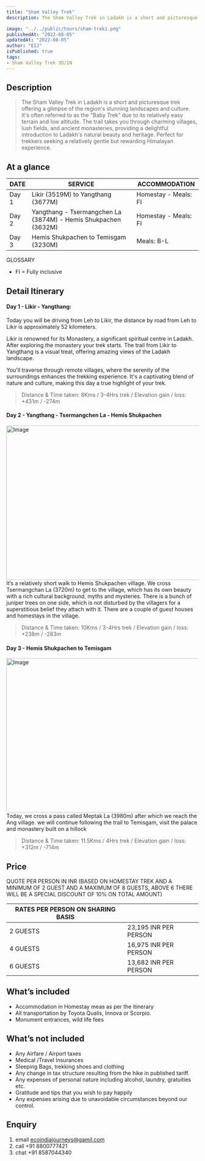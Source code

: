 ```yaml
---
title: "Sham Valley Trek"
description: The Sham Valley Trek in Ladakh is a short and picturesque trek offering a glimpse of the region's stunning landscapes and culture. It's often referred to as the "Baby Trek" due to its relatively easy terrain and low altitude. The trail takes you through charming villages, lush fields, and ancient monasteries, providing a delightful introduction to Ladakh's natural beauty and heritage. Perfect for trekkers seeking a relatively gentle but rewarding Himalayan experience.  

image: "../../public/tours/sham-trek1.png"
publishedAt: "2022-08-05"
updatedAt: "2022-08-05"
author: "EIJ"
isPublished: true
tags: 
- Sham Valley Trek 3D/2N
---
```


## Description
> The Sham Valley Trek in Ladakh is a short and picturesque trek offering a glimpse of the region's stunning landscapes and culture. It's often referred to as the "Baby Trek" due to its relatively easy terrain and low altitude. The trail takes you through charming villages, lush fields, and ancient monasteries, providing a delightful introduction to Ladakh's natural beauty and heritage. Perfect for trekkers seeking a relatively gentle but rewarding Himalayan experience.   

## At a glance

| DATE   | SERVICE                                             | ACCOMMODATION                  |
| -------|-----------------------------------------------------|--------------------------------|
| Day 1  | Likir (3519M) to Yangthang (3677M)| Homestay - Meals: FI |
| Day 2  | Yangthang - Tsermangchen La (3874M) - Hemis Shukpachen (3632M)| Homestay - Meals: FI|
| Day 3  |  Hemis Shukpachen to Temisgam (3230M)| Meals: B-L |


GLOSSARY
- FI = Fully inclusive

## Detail Itinerary

#### Day 1 - Likir - Yangthang:
Today you  will be driving from Leh to Likir, the distance by road from Leh to Likir is approximately 52 kilometers.

Likir is renowned for its  Monastery, a significant spiritual centre in Ladakh. After exploring the monastery your trek starts. 
The trail from Likir to Yangthang is a visual treat, offering amazing views of the Ladakh landscape.

You'll traverse through remote villages, where the serenity of the surroundings enhances the trekking experience. It's a captivating blend of nature and culture, making this day a true highlight of your trek.
> Distance & Time taken: 8Kms / 3-4Hrs trek / Elevation gain / loss: +431m / -274m

#### Day 2 - Yangthang - Tsermangchen La - Hemis Shukpachen
<Image
  src="/tours/timisgam.png"
  width="718"
  height="404"
  alt="Image"
  sizes="100vw"
/>
It’s a relatively short walk to Hemis Shukpachen village. We cross Tsermangchan La (3720m) to get to the village, which has its own beauty with a rich cultural background, myths and mysteries. There is a bunch of juniper trees on one side, which is not disturbed by the villagers for a superstitious belief they attach with it. There are a couple of guest houses and homestays in the village.
> Distance & Time taken: 10Kms / 3-4Hrs trek / Elevation gain / loss: +238m / -283m

#### Day 3 - Hemis Shukpachen to Temisgam
<Image
  src="/tours/sham-trek1.png"
  width="718"
  height="404"
  alt="Image"
  sizes="100vw"
/>
Today, we cross a pass called Meptak La (3980m) after which we reach the Ang village. we will continue following the trail to Temisgam, visit the palace and monastery built on a hillock
> Distance & Time taken: 11.5Kms / 4Hrs trek / Elevation gain / loss: +312m / -714m

## Price
QUOTE PER PERSON IN INR (BASED ON HOMESTAY TREK AND A MINIMUM OF 2 GUEST AND A MAXIMUM OF 8 GUESTS, ABOVE 6 THERE WILL BE A SPECIAL DISCOUNT OF 10% ON TOTAL AMOUNT)

|RATES PER PERSON ON SHARING BASIS            | |
|----------|----------------------------------|
| 2 GUESTS | 23,195 INR PER PERSON |
| 4 GUESTS | 16,975 INR PER PERSON |
| 6 GUESTS | 13,682 INR PER PERSON |


## What’s included
- Accommodation in Homestay meas as per the itinerary
- All transportation by Toyota Qualis, Innova or Scorpio.
- Monument entrances, wild life fees

## What’s not included
- Any Airfare / Airport taxes
- Medical /Travel Insurances
- Sleeping Bags, trekking shoes and clothing
- Any change in tax structure resulting from the hike in published tariff.
- Any expenses of personal nature including alcohol, laundry, gratuities etc.
- Gratitude and tips that you wish to pay happily
- Any expenses arising due to unavoidable circumstances beyond our control.


## Enquiry
1.  email ecoindiajourneys@gamil.com
2.  call +91 8800777421
3.  chat +91 8587044340

